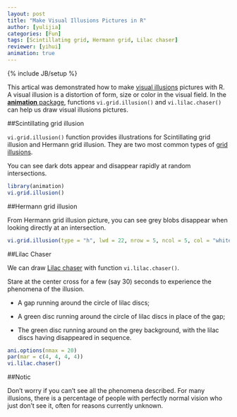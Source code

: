 ```yaml
---
layout: post
title: "Make Visual Illusions Pictures in R"
author: [yulijia]
categories: [Fun]
tags: [Scintillating grid, Hermann grid, Lilac chaser]
reviewer: [yihui]
animation: true
---
```

{% include JB/setup %}

This artical was demonstrated how to make [visual illusions](http://en.wikipedia.org/wiki/Optical_illusion) pictures with R. A visual illusion is a distortion of form, size or color in the visual field. In the [**animation** package](http://yihui.name/animation), functions `vi.grid.illusion()` and `vi.lilac.chaser()` can help us draw visual illusions pictures.

##Scintillating grid illusion

`vi.grid.illusion()` function provides illustrations for Scintillating grid illusion and Hermann grid illusion. They are two most common types of [grid illusions](http://en.wikipedia.org/wiki/Grid_illusion). 

You can see dark dots appear and disappear rapidly at random intersections.

```r
library(animation) 
vi.grid.illusion()
```

##Hermann grid illusion

From Hermann grid illusion picture, you can see grey blobs disappear when looking directly at an intersection.

```r
vi.grid.illusion(type = "h", lwd = 22, nrow = 5, ncol = 5, col = "white")
```

##Lilac Chaser

We can draw [Lilac chaser](http://en.wikipedia.org/wiki/Lilac_chaser) with function `vi.lilac.chaser()`.

Stare at the center cross for a few (say 30) seconds to experience the phenomena of the illusion.

- A gap running around the circle of lilac discs;

- A green disc running around the circle of lilac discs in place of the gap;

- The green disc running around on the grey background, with the lilac discs having disappeared in sequence.

```r
ani.options(nmax = 20)
par(mar = c(4, 4, 4, 4))
vi.lilac.chaser()
```

##Notic

Don’t worry if you can't see all the phenomena described. For many illusions, there is a percentage of people with perfectly normal vision who just don’t see it, often for reasons currently unknown.
